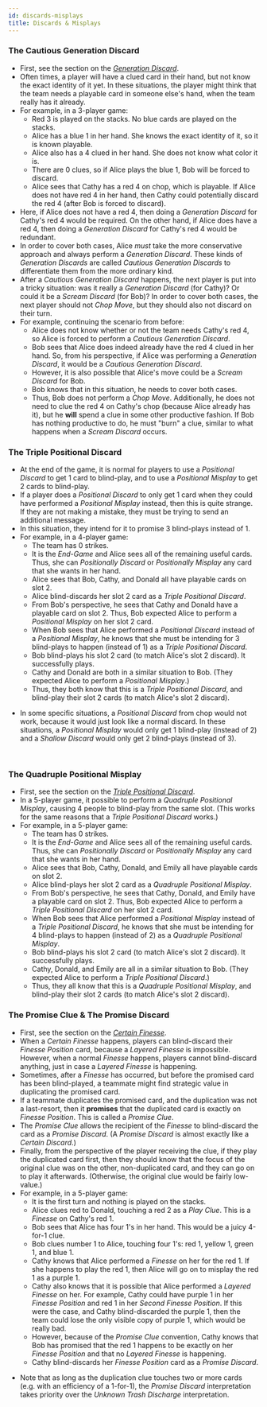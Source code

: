 ```yaml
---
id: discards-misplays
title: Discards & Misplays
---
```



### The Cautious Generation Discard

- First, see the section on the _[Generation Discard](../level-6.mdx#the-generation-discard)_.
- Often times, a player will have a clued card in their hand, but not know the exact identity of it yet. In these situations, the player might think that the team needs a playable card in someone else's hand, when the team really has it already.
- For example, in a 3-player game:
  - Red 3 is played on the stacks. No blue cards are played on the stacks.
  - Alice has a blue 1 in her hand. She knows the exact identity of it, so it is known playable.
  - Alice also has a 4 clued in her hand. She does not know what color it is.
  - There are 0 clues, so if Alice plays the blue 1, Bob will be forced to discard.
  - Alice sees that Cathy has a red 4 on chop, which is playable. If Alice does not have red 4 in her hand, then Cathy could potentially discard the red 4 (after Bob is forced to discard).
- Here, if Alice does not have a red 4, then doing a _Generation Discard_ for Cathy's red 4 would be required. On the other hand, if Alice does have a red 4, then doing a _Generation Discard_ for Cathy's red 4 would be redundant.
- In order to cover both cases, Alice _must_ take the more conservative approach and always perform a _Generation Discard_. These kinds of _Generation Discards_ are called _Cautious Generation Discards_ to differentiate them from the more ordinary kind.
- After a _Cautious Generation Discard_ happens, the next player is put into a tricky situation: was it really a _Generation Discard_ (for Cathy)? Or could it be a _Scream Discard_ (for Bob)? In order to cover both cases, the next player should not _Chop Move_, but they should also not discard on their turn.
- For example, continuing the scenario from before:
  - Alice does not know whether or not the team needs Cathy's red 4, so Alice is forced to perform a _Cautious Generation Discard_.
  - Bob sees that Alice does indeed already have the red 4 clued in her hand. So, from his perspective, if Alice was performing a _Generation Discard_, it would be a _Cautious Generation Discard_.
  - However, it is also possible that Alice's move could be a _Scream Discard_ for Bob.
  - Bob knows that in this situation, he needs to cover both cases.
  - Thus, Bob does not perform a _Chop Move_. Additionally, he does not need to clue the red 4 on Cathy's chop (because Alice already has it), but he **will** spend a clue in some other productive fashion. If Bob has nothing productive to do, he must "burn" a clue, similar to what happens when a _Scream Discard_ occurs.

<CautiousGenerationDiscard />

### The Triple Positional Discard

- At the end of the game, it is normal for players to use a _Positional Discard_ to get 1 card to blind-play, and to use a _Positional Misplay_ to get 2 cards to blind-play.
- If a player does a _Positional Discard_ to only get 1 card when they could have performed a _Positional Misplay_ instead, then this is quite strange. If they are not making a mistake, they must be trying to send an additional message.
- In this situation, they intend for it to promise 3 blind-plays instead of 1.
- For example, in a 4-player game:
  - The team has 0 strikes.
  - It is the _End-Game_ and Alice sees all of the remaining useful cards. Thus, she can _Positionally Discard_ or _Positionally Misplay_ any card that she wants in her hand.
  - Alice sees that Bob, Cathy, and Donald all have playable cards on slot 2.
  - Alice blind-discards her slot 2 card as a _Triple Positional Discard_.
  - From Bob's perspective, he sees that Cathy and Donald have a playable card on slot 2. Thus, Bob expected Alice to perform a _Positional Misplay_ on her slot 2 card.
  - When Bob sees that Alice performed a _Positional Discard_ instead of a _Positional Misplay_, he knows that she must be intending for 3 blind-plays to happen (instead of 1) as a _Triple Positional Discard_.
  - Bob blind-plays his slot 2 card (to match Alice's slot 2 discard). It successfully plays.
  - Cathy and Donald are both in a similar situation to Bob. (They expected Alice to perform a _Positional Misplay_.)
  - Thus, they both know that this is a _Triple Positional Discard_, and blind-play their slot 2 cards (to match Alice's slot 2 discard).

<TriplePositionalDiscard />

- In some specific situations, a _Positional Discard_ from chop would not work, because it would just look like a normal discard. In these situations, a _Positional Misplay_ would only get 1 blind-play (instead of 2) and a _Shallow Discard_ would only get 2 blind-plays (instead of 3).

<br />

### The Quadruple Positional Misplay

- First, see the section on the _[Triple Positional Discard](#the-triple-positional-discard)_.
- In a 5-player game, it possible to perform a _Quadruple Positional Misplay_, causing 4 people to blind-play from the same slot. (This works for the same reasons that a _Triple Positional Discard_ works.)
- For example, in a 5-player game:
  - The team has 0 strikes.
  - It is the _End-Game_ and Alice sees all of the remaining useful cards. Thus, she can _Positionally Discard_ or _Positionally Misplay_ any card that she wants in her hand.
  - Alice sees that Bob, Cathy, Donald, and Emily all have playable cards on slot 2.
  - Alice blind-plays her slot 2 card as a _Quadruple Positional Misplay_.
  - From Bob's perspective, he sees that Cathy, Donald, and Emily have a playable card on slot 2. Thus, Bob expected Alice to perform a _Triple Positional Discard_ on her slot 2 card.
  - When Bob sees that Alice performed a _Positional Misplay_ instead of a _Triple Positional Discard_, he knows that she must be intending for 4 blind-plays to happen (instead of 2) as a _Quadruple Positional Misplay_.
  - Bob blind-plays his slot 2 card (to match Alice's slot 2 discard). It successfully plays.
  - Cathy, Donald, and Emily are all in a similar situation to Bob. (They expected Alice to perform a _Triple Positional Discard_.)
  - Thus, they all know that this is a _Quadruple Positional Misplay_, and blind-play their slot 2 cards (to match Alice's slot 2 discard).

<QuadruplePositionalMisplay />

### The Promise Clue & The Promise Discard

- First, see the section on the _[Certain Finesse](../level-10.mdx#the-certain-finesse--the-certain-discard)_.
- When a _Certain Finesse_ happens, players can blind-discard their _Finesse Position_ card, because a _Layered Finesse_ is impossible. However, when a normal _Finesse_ happens, players cannot blind-discard anything, just in case a _Layered Finesse_ is happening.
- Sometimes, after a _Finesse_ has occurred, but before the promised card has been blind-played, a teammate might find strategic value in duplicating the promised card.
- If a teammate duplicates the promised card, and the duplication was not a last-resort, then it **promises** that the duplicated card is exactly on _Finesse Position_. This is called a _Promise Clue_.
- The _Promise Clue_ allows the recipient of the _Finesse_ to blind-discard the card as a _Promise Discard_. (A _Promise Discard_ is almost exactly like a _Certain Discard_.)
- Finally, from the perspective of the player receiving the clue, if they play the duplicated card first, then they should know that the focus of the original clue was on the other, non-duplicated card, and they can go on to play it afterwards. (Otherwise, the original clue would be fairly low-value.)
- For example, in a 5-player game:
  - It is the first turn and nothing is played on the stacks.
  - Alice clues red to Donald, touching a red 2 as a _Play Clue_. This is a _Finesse_ on Cathy's red 1.
  - Bob sees that Alice has four 1's in her hand. This would be a juicy 4-for-1 clue.
  - Bob clues number 1 to Alice, touching four 1's: red 1, yellow 1, green 1, and blue 1.
  - Cathy knows that Alice performed a _Finesse_ on her for the red 1. If she happens to play the red 1, then Alice will go on to misplay the red 1 as a purple 1.
  - Cathy also knows that it is possible that Alice performed a _Layered Finesse_ on her. For example, Cathy could have purple 1 in her _Finesse Position_ and red 1 in her _Second Finesse Position_. If this were the case, and Cathy blind-discarded the purple 1, then the team could lose the only visible copy of purple 1, which would be really bad.
  - However, because of the _Promise Clue_ convention, Cathy knows that Bob has promised that the red 1 happens to be exactly on her _Finesse Position_ and that no _Layered Finesse_ is happening.
  - Cathy blind-discards her _Finesse Position_ card as a _Promise Discard_.

<PromiseClue />

- Note that as long as the duplication clue touches two or more cards (e.g. with an efficiency of a 1-for-1), the _Promise Discard_ interpretation takes priority over the _Unknown Trash Discharge_ interpretation.
